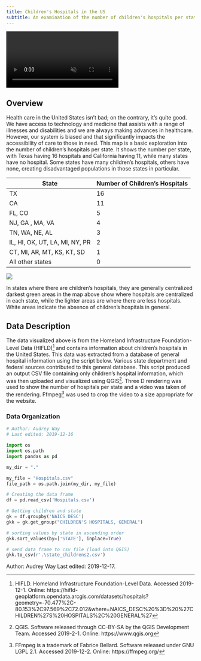 ```yaml
---
title: Children's Hospitals in the US
subtitle: An examination of the number of children's hospitals per state
---
```


<div class="video-wrapper">
  <video id="way_video" controls preload="true" autoplay loop muted>
    <source src="final_rendering.mp4" type="video/mp4" >
  </video>
</div>


## Overview
Health care in the United States isn't bad; on the contrary, it's quite good.
We have access to technology and medicine that assists with a range of illnesses and disabilities and we are always making advances in healthcare.
However, our system is biased and that significantly impacts the  accessibility
of care to those in need.
This map is a basic exploration into the number of children's hospitals per state.
It shows the number per state, with Texas having 16 hospitals and California having 11, while many states have no hospital.
Some states have many children's hospitals, others have none, creating disadvantaged populations in those states in particular.

<div id="way_table">
| State         | Number of Children's Hospitals  |
|---------------|---------------------------------|
| TX       | 16                              |
| CA    | 11                              |
| FL, CO       |  5                              |
| NJ, GA , MA, VA    |  4                             |
| TN, WA, NE, AL   |  3                             |
| IL, HI, OK, UT, LA, MI, NY, PR    |  2                              |
| CT, MI, AR, MT, KS, KT, SD| 1|
| All other states| 0|
</div>

![](childrens_hospitals_heatmap.png)

In states where there are children's hospitals, they are generally centralized darkest green areas in the map above show where hospitals are centralized in
each state, while the lighter areas are where there are less hospitals.
White areas indicate the absence of children's hospitals in general.

## Data Description
The data visualized above is from the Homeland Infrastructure Foundation-Level Data (HIFLD)[^hifld] and contains information about children's hospitals in the United States.
This data was extracted from a database of general hospital information using the script below.
Various state department and federal sources contributed to this general database.
This script produced an output CSV file containing only children's hospital information, which was then uploaded and visualized using QGIS[^qgis].
Three D rendering was used to show the number of hospitals per state and a video was taken of the rendering.
Ffmpeg[^ffmpeg] was used to crop the video to a size appropriate for the website.

### Data Organization
```python
# Author: Audrey Way
# Last edited: 2019-12-16

import os
import os.path
import pandas as pd

my_dir = "."

my_file = "Hospitals.csv"
file_path = os.path.join(my_dir, my_file)

# Creating the data frame
df = pd.read_csv('Hospitals.csv')

# Getting children and state
gk = df.groupby('NAICS_DESC')
gkk = gk.get_group("CHILDREN'S HOSPITALS, GENERAL")

# sorting values by state in ascending order
gkk.sort_values(by=['STATE'], inplace=True)

# send data frame to csv file (load into QGIS)
gkk.to_csv(r'.\state_childrens2.csv')
```


[^ffmpeg]: FFmpeg is a trademark of Fabrice Bellard. Software released under GNU LGPL 2.1. Accessed 2019-12-2. Online: https://ffmpeg.org/
[^qgis]: QGIS. Software released through CC-BY-SA by the QGIS Development Team. Accessed 2019-2-1. Online: https://www.qgis.org
[^hifld]: HIFLD. Homeland Infrastructure Foundation-Level Data. Accessed 2019-12-1. Online: https://hifld-geoplatform.opendata.arcgis.com/datasets/hospitals?geometry=-70.477%2C-80.153%2C97.569%2C72.012&where=NAICS_DESC%20%3D%20%27CHILDREN%27S%20HOSPITALS%2C%20GENERAL%27

<div class="credit-line">
Author: Audrey Way
Last edited: 2019-12-17.
</div>
